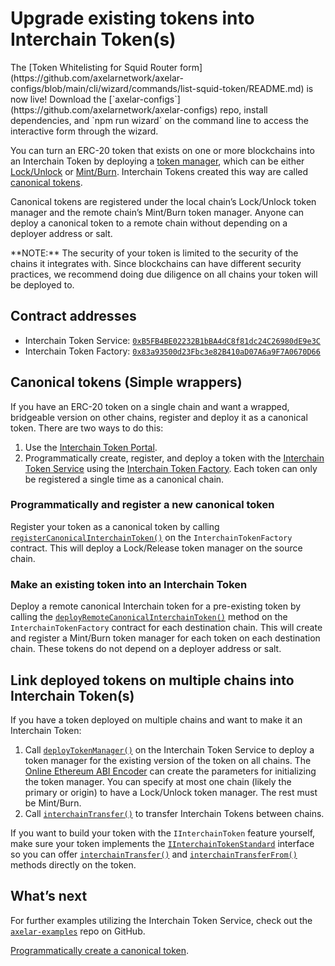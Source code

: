 # Upgrade existing tokens into Interchain Token(s)


<Callout emoji="⭐">
  The [Token Whitelisting for Squid Router
  form](https://github.com/axelarnetwork/axelar-configs/blob/main/cli/wizard/commands/list-squid-token/README.md) is now live! Download
  the [`axelar-configs`](https://github.com/axelarnetwork/axelar-configs) repo, install dependencies, and `npm run wizard` on the command line to
  access the interactive form through the wizard.
</Callout>

You can turn an ERC-20 token that exists on one or more blockchains into an Interchain Token by deploying a [token manager](/dev/send-tokens/glossary#token-manager), which can be either [Lock/Unlock](/dev/send-tokens/glossary#lockunlock) or [Mint/Burn](/dev/send-tokens/glossary#mintburn). Interchain Tokens created this way are called [canonical tokens](/dev/send-tokens/glossary#canonical-interchain-token).

Canonical tokens are registered under the local chain’s Lock/Unlock token manager and the remote chain’s Mint/Burn token manager. Anyone can deploy a canonical token to a remote chain without depending on a deployer address or salt.

<Callout emoji="🚨">
  **NOTE:** The security of your token is limited to the security of the chains
  it integrates with. Since blockchains can have different security practices,
  we recommend doing due diligence on all chains your token will be deployed to.
</Callout>

## Contract addresses

- Interchain Token Service: [`0xB5FB4BE02232B1bBA4dC8f81dc24C26980dE9e3C`](https://etherscan.io/address/0xB5FB4BE02232B1bBA4dC8f81dc24C26980dE9e3C)
- Interchain Token Factory: [`0x83a93500d23Fbc3e82B410aD07A6a9F7A0670D66`](https://etherscan.io/address/0x83a93500d23Fbc3e82B410aD07A6a9F7A0670D66)

## Canonical tokens (Simple wrappers)

If you have an ERC-20 token on a single chain and want a wrapped, bridgeable version on other chains, register and deploy it as a canonical token. There are two ways to do this:

1. Use the [Interchain Token Portal](https://testnet.interchain.axelar.dev/).
1. Programmatically create, register, and deploy a token with the [Interchain Token Service](https://github.com/axelarnetwork/interchain-token-service/blob/main/contracts/InterchainTokenService.sol) using the [Interchain Token Factory](https://github.com/axelarnetwork/interchain-token-service/blob/main/contracts/InterchainTokenFactory.sol). Each token can only be registered a single time as a canonical chain.

### Programmatically and register a new canonical token

Register your token as a canonical token by calling [`registerCanonicalInterchainToken()`](https://github.com/axelarnetwork/interchain-token-service/blob/9edc4318ac1c17231e65886eea72c0f55469d7e5/contracts/InterchainTokenFactory.sol#L240) on the `InterchainTokenFactory` contract. This will deploy a Lock/Release token manager on the source chain. 

### Make an existing token into an Interchain Token

Deploy a remote canonical Interchain token for a pre-existing token by calling the [`deployRemoteCanonicalInterchainToken()`](https://github.com/axelarnetwork/interchain-token-service/blob/9edc4318ac1c17231e65886eea72c0f55469d7e5/contracts/InterchainTokenFactory.sol#L257) method on the `InterchainTokenFactory` contract for each destination chain. This will create and register a Mint/Burn token manager for each token on each destination chain. These tokens do not depend on a deployer address or salt.










## Link deployed tokens on multiple chains into Interchain Token(s)

If you have a token deployed on multiple chains and want to make it an Interchain Token:

1. Call [`deployTokenManager()`](https://github.com/axelarnetwork/interchain-token-service/blob/9edc4318ac1c17231e65886eea72c0f55469d7e5/contracts/InterchainTokenService.sol#L276) on the Interchain Token Service to deploy a token manager for the existing version of the token on all chains. The [Online Ethereum ABI Encoder](https://adibas03.github.io/online-ethereum-abi-encoder-decoder/#/encode) can create the parameters for initializing the token manager. You can specify at most one chain (likely the primary or origin) to have a Lock/Unlock token manager. The rest must be Mint/Burn. 
1. Call [`interchainTransfer()`](https://github.com/axelarnetwork/interchain-token-service/blob/9223108211b977d9138fdd67d5b4a641fc35c18c/contracts/interfaces/IInterchainTokenService.sol#L210) to transfer Interchain Tokens between chains.

If you want to build your token with the `IInterchainToken` feature yourself, make sure your token implements the [`IInterchainTokenStandard`](https://github.com/axelarnetwork/interchain-token-service/blob/main/contracts/interfaces/IInterchainTokenStandard.sol) interface so you can offer [`interchainTransfer()`](https://github.com/axelarnetwork/interchain-token-service/blob/a2dfcb2490497e627b66be789d944ec3260c5eea/contracts/interfaces/IInterchainTokenStandard.sol#L20) and [`interchainTransferFrom()`](https://github.com/axelarnetwork/interchain-token-service/blob/a2dfcb2490497e627b66be789d944ec3260c5eea/contracts/interfaces/IInterchainTokenStandard.sol#L37) methods directly on the token.

## What’s next

For further examples utilizing the Interchain Token Service, check out the [`axelar-examples`](https://github.com/axelarnetwork/axelar-examples/tree/main/examples/evm) repo on GitHub.


[Programmatically create a canonical token](/dev/send-tokens/interchain-tokens/developer-guides/programmatically-create-a-canonical-token).